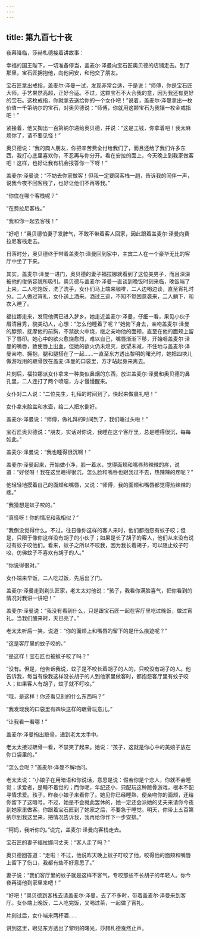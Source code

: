 ```yaml
---
---
---
```

title: 第九百七十夜
---






夜幕降临，莎赫札德接着讲故事：





幸福的国王陛下，一切准备停当，盖麦尔·泽曼向宝石匠奥贝德的店铺走去。到了那里，宝石匠拥抱他，向他问安，和他交了朋友。

宝石匠拿出戒指，盖麦尔·泽曼一试，发现非常合适，于是说：“师傅，你是宝石匠大师，手艺果然高超，正好合适。不过，这颗宝石不大合我的意，因为我还有更好的宝石。这枚戒指，你就拿去送给你的一个女仆吧！”说着，盖麦尔·泽曼拿出一枚价值一千第纳尔的宝石，对奥贝德说：“师傅，你就用这颗宝石为我镶一枚金戒指吧！”

紧接着，他又掏出一百第纳尔递给奥贝德，并说：“这是工钱，你拿着吧！我太麻烦你了，请不要见怪！”

奥贝德说：“我的商人朋友，你把辛苦费全付给我们了，而且还给了我们许多东西，我打心底里喜欢你，不忍再与你分开。看在安拉的面上，今天晚上到我家做客吧！这样，也好让我有机会报答你一下呀！”

盖麦尔·泽曼说：“不妨去你家做客！但我一定要回客栈一趟，告诉我的同伴一声，说我今夜不回客栈了，也好让他们不再等我。”

“你住在哪个客栈呢？”

“在费拉尼客栈。”

“我和你一起去客栈！”

“好吧！”奥贝德怕妻子发脾气，不敢不带着客人回家，因此跟着盖麦尔·泽曼向费拉尼客栈走去。

日落时分，奥贝德终于带着盖麦尔·泽曼回到家中，主宾二人在一个豪华无比的客厅中坐了下来。

其实，盖麦尔·泽曼一进门，奥贝德的妻子福拉娜就看到了这位美男子，而且深深被他的俊俏容貌所吸引。奥贝德与盖麦尔·泽曼一直谈到晚饭时刻来临，晚饭端了上来，二人吃饱饭，洗了洗手，女仆们马上端来咖啡，二人边喝边谈，直至宵礼时分。二人做过宵礼，女仆送上酒来。酒过三巡，不知不觉困意袭来，二人躺下，和衣入睡了。

福拉娜走来，发现他俩已进入梦乡。她走近盖麦尔·泽曼，仔细一看，果见小伙子眉清目秀，貌美动人，心想：“怎么他睡着了呢？”她俯下身去，亲吻盖麦尔·泽曼的脖颈，抚摩他的前胸，不禁欲火中烧，继之亲吻他的面颊，直至在他的面颊上留下了唇印。她心中的欲火愈烧愈烈，难以自己，嘴唇渐渐下移，开始咂盖麦尔·泽曼的嘴唇，致使唇上出血，但她的欲火仍未熄灭，欲望未减，不住地与盖麦尔·泽曼亲吻、拥抱，腿和腿搭在了一起……一直至东方透出黎明的曙光时，她把四块儿做游戏用的蹠骨放在盖麦·泽曼的口袋里，方才站起身来离去。

片刻后，福拉娜派女仆拿来一种类似鼻烟的东西，放进盖麦尔·泽曼和奥贝德的鼻孔里，二人连打了两个喷嚏，方才慢慢醒来。

女仆对二人说：“二位先生，礼拜的时间到了，快起来做晨礼吧！”

女仆拿来脸盆和水壶，给二人把水倒好。

盖麦尔·泽曼说：“师傅，做礼拜的时间到了，我们睡过头啦！”

宝石匠奥贝德说：“朋友，实话对你说，我睡在这个客厅里，总是睡得很沉，每每如此。”

盖麦尔·泽曼说：“我也睡得很沉啊！”

盖麦尔·泽曼起来，开始做小净，脸一着水，觉得面颊和嘴唇热辣辣的疼，说道：“好怪呀！我在这里睡得很沉，怎么脸和嘴唇也跟我过不去，热辣辣的疼呢？”

他轻轻地摸着自己的面颊和嘴唇，又说：“师傅，我的面颊和嘴唇都觉得热辣辣的疼。”

“我猜想是蚊子咬的。”

“真怪呀！你的情况和我相似？”

“我倒没觉得什么。不过，往日像你这样的客人来时，他们都抱怨有蚊子咬；但是，只限于像你这样没有胡子的小伙子；如果是长了胡子的客人，他们从来没有说过有蚊子咬他们。看来，蚊子之所以不咬我，因为我长着胡子，可以阻止蚊子叮咬，仿佛蚊子不喜欢有胡子的人。”

“你说得很对。”

女仆端来早饭，二人吃过饭，先后出了门。

盖麦尔·泽曼走到剃头匠家，老太太对他说：“孩子，我看你满脸喜气，把你看到的情况对我讲一讲吧！”

盖麦尔·泽曼说：“我没有看到什么，只是跟宝石匠一起在客厅里吃过晚饭，做过宵礼。当我们醒来时，天已亮了。”

老太太听后一笑，说道：“你的面颊上和嘴唇的留下的是什么痕迹呢？”

“这是客厅里的蚊子咬的。”

“是这样！宝石匠也被蚊子咬了吗？”

“没有。但是，他告诉我说，蚊子是不咬长着胡子的人的，只咬没有胡子的人。他告诉我，每当有像我这样没长胡子的人到他家里做客时，都抱怨客厅里有蚊子咬人；如果客人有胡子，蚊子就不叮咬。”

“哦，是这样！你还看见别的什么东西吗？”

“我发现我的口袋里有四块这样的蹠骨玩意儿。”

“让我看一看哪！”

盖麦尔·泽曼掏出蹠骨，递到老太太手中。

老太太接过蹠骨一看，不禁笑了起来。她说：“孩子，这就是你心中的美娘子放在你口袋里的。”

“怎么会呢？”盖麦尔·泽曼不解地问。

老太太说：“小娘子在用暗语和你说话，意思是说：假若你是个恋人，你就不会睡觉；求爱者，是睡不着觉的；而你呢，年纪还小，只配玩这种蹠骨游戏，根本不配寻情求爱。孩子，昨夜小娘子来看你了。她见你已经睡熟，便亲吻你的面颊，还给你留下了这暗号。不过，她是不会就此罢休的，她一定还会派她的丈夫来请你今夜到她家里做客。你跟着宝石匠到了她家之后，不要急于睡觉。明天，你带上五百第纳尔到我这里来，把情况告诉我，我再给你作下一步安排。”

“阿妈，我听你的。”说完，盖麦尔·泽曼向客栈走去。

宝石匠的妻子福拉娜问丈夫：“客人走了吗？”

奥贝德回答道：“走啦！不过，他说昨天晚上蚊子叮咬了他，咬得他的面颊和嘴唇上留下了伤口，我都有些不好意思了。”

妻子说：“我们客厅里的蚊子就是这样不客气，专咬那些不长胡子的年轻人。你今夜再请他到家里来吧！”

“好吧！”奥贝德到客栈去请盖麦尔·泽曼。去了不多时，带着盖麦尔·泽曼来到客厅。女仆端上晚饭，二人吃完饭，又喝过茶，一起做了宵礼。

片刻过后，女仆端来两杯酒……





讲到这里，眼见东方透出了黎明的曙光，莎赫札德戛然止声。